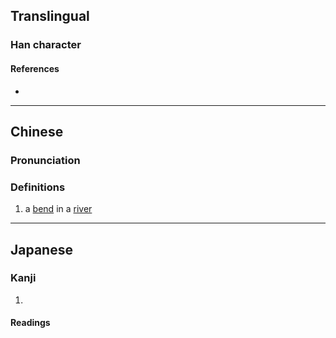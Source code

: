 {{character info}}
==Translingual==

===Han character===
{{Han char|rn=5|rad=乙|as=05|sn=6|four=16710|canj=NW|ids=⿺乙田}}

====References====
* {{Han ref|kx=0084.141|dkj=00185|dj=0171.140|hdz=10053.070|uh=4E6A|ud=20074}}

----

==Chinese==
{{zh-forms}}

===Pronunciation===
{{zh-pron
|m=náng
|c=kek6
|mc=
|oc=
|ma=
|cat=n
}}

===Definitions===
{{zh-hanzi}}

# {{lb|zh|Cantonese}} a [[bend]] in a [[river]]

----

==Japanese==
{{attention|ja|This kanji is not part of the JIS x 213:2004 standard, and does not appear to be used in Japanese, despite it's inclusion in Dai Kanwa Jiten.}}

===Kanji===
{{ja-kanji|grade=uc|rs=乙05}}

# {{rfdef|ja|sort=乙05}}

====Readings====
{{ja-readings
|goon=のう<なう
|kanon=どう<だう
|kun=くま-
}}